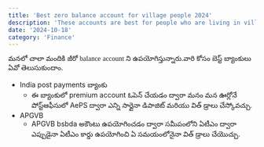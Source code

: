 ```yaml
---
title: 'Best zero balance account for village people 2024'
description: 'These accounts are best for people who are living in villages:1.IPPB,2.SBI'
date: '2024-10-18'
category: 'Finance'
---
```



మనలో చాలా మందికి జీరో balance account ని ఉపయోగిస్తున్నారు.వారి కోసం బెస్ట్ బ్యాంకులు ఏవో తెలుసుకుందాం.

* India post payments బ్యాంకు 
  - ఈ బ్యాంకులో premium account ఓపెన్   చేయడం ద్వారా మనం మన ఊర్లోనే  పోస్ట్ఆఫీసులో AePS ద్వారా ఎన్ని సార్లైనా డిపాజిట్ మరియు విత్ డ్రాలు చేస్కోవచ్చు.
* APGVB
  - APGVB bsbda అకౌంటు ఉపయోగించడం ద్వారా సమీపంలోని ఏటీఎం ద్వారా ఎప్పుడైనా ఏటీఎం కార్డు ఉపయోగించి ఏ సమయంలోనైనా విత్ డ్రాలు చేయొచ్చు.

<style>
@import url('https://fonts.googleapis.com/css2?family=Inter:ital,opsz,wght@0,14..32,100..900;1,14..32,100..900&family=Noto+Sans+Telugu:wght@100..900&display=swap');
p,h1,h2,h3{font-family:Noto Sans Telugu;}
</style>

